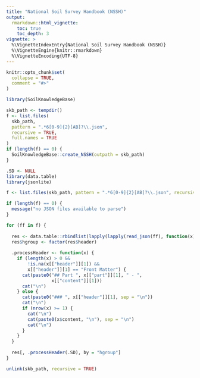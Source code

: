 ```yaml
---
title: "National Soil Survey Handbook (NSSH)"
output: 
  rmarkdown::html_vignette:
    toc: true
    toc_depth: 3
vignette: >
  %\VignetteIndexEntry{National Soil Survey Handbook (NSSH)}
  %\VignetteEngine{knitr::rmarkdown}
  %\VignetteEncoding{UTF-8}
---
```


```r
knitr::opts_chunk$set(
  collapse = TRUE,
  comment = "#>"
)
```

```r
library(SoilKnowledgeBase)

skb_path <- tempdir()
f <- list.files(
  skb_path,
  pattern = ".*6[0-9]{2}[AB]?\\.json",
  recursive = TRUE,
  full.names = TRUE
)
if (length(f) == 0) {
  SoilKnowledgeBase::create_NSSH(outpath = skb_path)
}
```

```r
.SD <- NULL
library(data.table)
library(jsonlite)

f <- list.files(skb_path, pattern = ".*6[0-9]{2}[AB]?\\.json", recursive = TRUE, full.names = TRUE)

if (length(f) == 0) {
  message("no JSON files available to parse")
}

for (ff in f) {
  
  res <- data.table::rbindlist(lapply(lapply(read_json(ff), function(x) lapply(x, data.frame)), data.table::rbindlist), fill = TRUE)
  res$hgroup <- factor(res$header)
  
  .processHeader <- function(x) {
    if (length(x) > 0 && 
        !is.na(x[["header"]][1]) &&
        x[["header"]][1] == "Front Matter") {
      cat(paste0("## Part ", x[["part"]][1], " - ",
                 x[["content"]][1]))
      cat("\n")
    } else {
      cat(paste0("### ", x[["header"]][1], sep = "\n"))
      cat("\n")
      if (nrow(x) >= 1) {
        cat("\n")
        cat(paste0(x$content, "\n"), sep = "\n")
        cat("\n")
      }
    }
  }
  
  res[, .processHeader(.SD), by = "hgroup"]
}

unlink(skb_path, recursive = TRUE)
```
